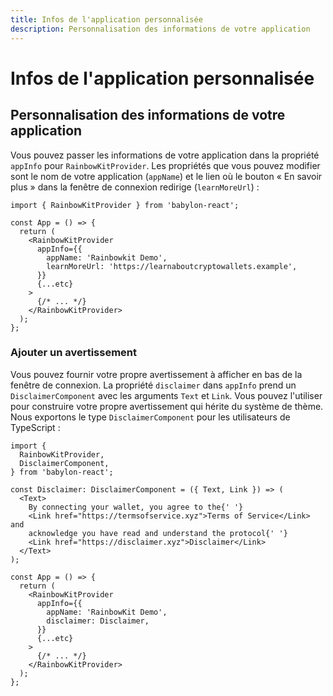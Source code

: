 ```yaml
---
title: Infos de l'application personnalisée
description: Personnalisation des informations de votre application
---
```


# Infos de l'application personnalisée

## Personnalisation des informations de votre application

Vous pouvez passer les informations de votre application dans la propriété `appInfo` pour `RainbowKitProvider`. Les propriétés que vous pouvez modifier sont le nom de votre application (`appName`) et le lien où le bouton « En savoir plus » dans la fenêtre de connexion redirige (`learnMoreUrl`) :

```tsx
import { RainbowKitProvider } from 'babylon-react';

const App = () => {
  return (
    <RainbowKitProvider
      appInfo={{
        appName: 'Rainbowkit Demo',
        learnMoreUrl: 'https://learnaboutcryptowallets.example',
      }}
      {...etc}
    >
      {/* ... */}
    </RainbowKitProvider>
  );
};
```

### Ajouter un avertissement

Vous pouvez fournir votre propre avertissement à afficher en bas de la fenêtre de connexion. La propriété `disclaimer` dans `appInfo` prend un `DisclaimerComponent` avec les arguments `Text` et `Link`. Vous pouvez l'utiliser pour construire votre propre avertissement qui hérite du système de thème. Nous exportons le type `DisclaimerComponent` pour les utilisateurs de TypeScript :

```tsx
import {
  RainbowKitProvider,
  DisclaimerComponent,
} from 'babylon-react';

const Disclaimer: DisclaimerComponent = ({ Text, Link }) => (
  <Text>
    By connecting your wallet, you agree to the{' '}
    <Link href="https://termsofservice.xyz">Terms of Service</Link> and
    acknowledge you have read and understand the protocol{' '}
    <Link href="https://disclaimer.xyz">Disclaimer</Link>
  </Text>
);

const App = () => {
  return (
    <RainbowKitProvider
      appInfo={{
        appName: 'RainbowKit Demo',
        disclaimer: Disclaimer,
      }}
      {...etc}
    >
      {/* ... */}
    </RainbowKitProvider>
  );
};
```
